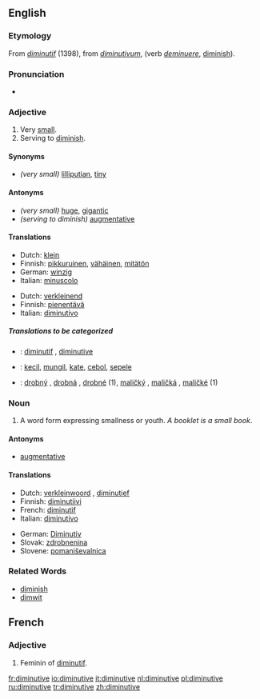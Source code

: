 ==English==
===Etymology===
From {{OF.}} ''[[diminutif]]'' (1398), from {{L.}} ''[[diminutivum]]'', (verb ''[[deminuere]]'', [[diminish]]).
===Pronunciation===
*{{audio|en-us-diminutive.ogg|Audio (US)}}

===Adjective===
{{en-adj}}
# Very [[small]].
# Serving to [[diminish]].

====Synonyms====
*''(very small)'' [[lilliputian]], [[tiny]]

====Antonyms====
*''(very small)'' [[huge]], [[gigantic]]
*''(serving to diminish)'' [[augmentative]]

==== Translations ====
{{top|very small}}
*Dutch: [[klein]]
*Finnish: [[pikkuruinen]], [[vähäinen]], [[mitätön]]
*German: [[winzig]]
*Italian: [[minuscolo]]
{{mid}}
{{bottom}}

{{top|serving to diminish}}
*Dutch: [[verkleinend]]
*Finnish: [[pienentää|pienentävä]]
*Italian: [[diminutivo]]
{{mid}}
{{bottom}}

=====Translations to be categorized=====
{{checktrans}}
{{top}}
*{{ttbc|French}}: [[diminutif]] {{m}}, [[diminutive#French|diminutive]] {{f}}
*{{ttbc|Indonesian}}: [[kecil]], [[mungil]], [[kate]], [[cebol]], [[sepele]]
{{mid}}
*{{ttbc|Slovak}}: [[drobný]] {{m}}, [[drobná]] {{f}}, [[drobné]] {{n}} (1), [[maličký]] {{m}}, [[maličká]] {{f}}, [[maličké]] {{n}} (1)
{{bottom}}

===Noun===
{{en-noun}}
# {{Grammar}} A word form expressing smallness or youth. ''A booklet is a small book''.

====Antonyms====
*[[augmentative]]

====Translations====
{{top}}
*Dutch: [[verkleinwoord]] {{n}}, [[diminutief]] {{n}}
*Finnish: [[diminutiivi]]
*French: [[diminutif]] {{m}}
*Italian: [[diminutivo]] {{m}}
{{mid}}
*German: [[Diminutiv]] {{m}}
*Slovak: [[zdrobnenina]] {{f}}
*Slovene: [[pomanjševalnica]] {{f}}
{{bottom}}

===Related Words===
*[[diminish]]
*[[dimwit]]

==French==
===Adjective===
# Feminin of [[diminutif]].

[[fr:diminutive]]
[[io:diminutive]]
[[it:diminutive]]
[[nl:diminutive]]
[[pl:diminutive]]
[[ru:diminutive]]
[[tr:diminutive]]
[[zh:diminutive]]